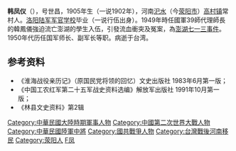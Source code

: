 {{Infobox Military Person
|name=韩凤仪
|lived= 1905-1986
|nickname=
|placeofbirth= {{QIN-CN}}河南[[汜水|汜水]]（今河南省[[荥阳市|荥阳市]]）[[高村镇|高村镇]]常村
|placeofdeath= {{ROC}}[[台北市|台北市]]
|image=
|caption=韩凤仪
|allegiance={{flagicon|ROC}} [[中華民國|中華民國]]
|branch={{flagicon image|Flag of the Republic of China Army.svg}} [[中華民國陸軍|中華民國陸軍]]
|serviceyears=
|rank=[[中華民國陸軍|中華民國陸軍]][[中将|中将]]
|unit=1935年第40军（军长[[庞炳勋|庞炳勋]]）第39师（师长庞炳勋兼）工兵营营长，少校。<br>
1937年抗战爆发时任第40军（军长庞炳勋）第39师（师长[[马法五|马法五]]）第115旅（旅长[[朱家麟|朱家麟]]）第229团（团长[[邵恩三|邵恩三]]）第1营营长。<br>
1939年任第40军（军长庞炳勋）第39师（师长马法五/[[刘世荣|刘世荣]]）第116旅（旅长[[李运通|李运通]]/[[崔玉海|崔玉海]]）第232团上校团长。
<br>1942年5月师缩编为三团制时，任第39师第117团上校团长。<br>
1944年6月晋任第40军（军长马法五）第39师（师长[[司元恺|司元恺]]）上校副师长。<br>
1946年4月任整编第40师（师长[[李振清|李振清]]）整编第39旅（旅长司元恺）上校副旅长。<br>
1948年12月第39师与180师合编为第115军，任第115军（军长司元恺）第39师少将代理师长。<br>
1949年去台湾任澎湖防卫部（司令李振清）第39师少将代理师长。<br>
1950年，第39师该隶96军（军长[[于兆龙|于兆龙]]）实任39师师长。<br>
1952年8月1日第39师番号奉命撤消所属部队分编第45军第57师、第58师，任第45军（军长[[高魁元|高魁元]]）少将副军长；<br>
1952年10月16日，调升第96军副军长。
|battles=[[北伐|北伐]],[[中原大戰|中原大戰]],[[抗日战争_(中国)|抗日战争]]、国共内战
|awards=[[青天白日勋章|青天白日勋章]]
|laterwork=
}}
'''韩凤仪'''（{{bd|1905年|7月3日|1986年|7月}}），号世昌，1905年生（一说1902年），河南[[汜水|汜水]]（今[[荥阳市|荥阳市]]）[[高村镇|高村镇]]常村人。[[洛阳陆军军官学校|洛阳陆军军官学校]]毕业（一说行伍出身）。1949年時任國軍39師代理師長的韓鳳儀強迫流亡澎湖的學生入伍，引發流血衝突及冤案，為[[澎湖七一三事件|澎湖七一三事件]]。1950年代历任国军师长、副军长等职。病逝于台湾。  

==参考资料==

*《淮海战役亲历记》（原国民党将领的回忆）文史出版社 1983年6月第一版；
*《中国工农红军第二十五军战史资料选编》解放军出版社 1991年10月第一版；
*《林县文史资料》第2辑

[[Category:中華民國大陸時期軍事人物|Category:中華民國大陸時期軍事人物]]
[[Category:中國第二次世界大戰人物|Category:中國第二次世界大戰人物]]
[[Category:中華民國陸軍中將|Category:中華民國陸軍中將]]
[[Category:國共戰爭人物|Category:國共戰爭人物]]
[[Category:台灣戰後河南移民|Category:台灣戰後河南移民]]
[[Category:荥阳人|Category:荥阳人]]
[[Category:韩姓|F凤]]